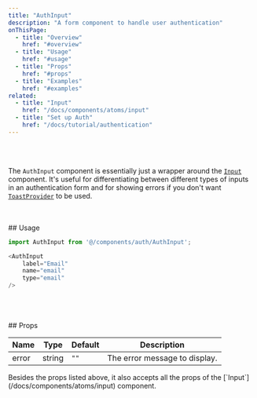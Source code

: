```yaml
---
title: "AuthInput"
description: "A form component to handle user authentication"
onThisPage:
  - title: "Overview"
    href: "#overview"
  - title: "Usage"
    href: "#usage"
  - title: "Props"
    href: "#props"
  - title: "Examples"
    href: "#examples"
related:
  - title: "Input"
    href: "/docs/components/atoms/input"
  - title: "Set up Auth"
    href: "/docs/tutorial/authentication"
---
```


<div id="overview" />

<br/>

<div className="flex flex-col w-full items-center justify-center gap-8">
    <AuthInput
        label="Email"
        name="email"
        type="email"
    />
    <AuthInput
        label="Password"
        name="password"
        type="password"
    />
</div>

<br />

The `AuthInput` component is essentially just a wrapper around the [`Input`](/docs/components/atoms/input) component. It's
useful for differentiating between different types of inputs in an authentication form and for showing errors if you don't
want [`ToastProvider`](/docs/components/toast-provider) to be used.

<br />
<br />
<Divider />
<div id="usage" />
## Usage

```javascript
import AuthInput from '@/components/auth/AuthInput';

<AuthInput
    label="Email"
    name="email"
    type="email"
/>
```

<br/>
<br/>
<br/>
<Divider />
<div id="props" />
## Props

| Name        | Type    | Default | Description                                                                 |
|-------------|---------|---------|-----------------------------------------------------------------------------|
| error       | string  | `""`    | The error message to display.                                               |

<Info>
    Besides the props listed above, it also accepts all the props of the [`Input`](/docs/components/atoms/input) component.
</Info>